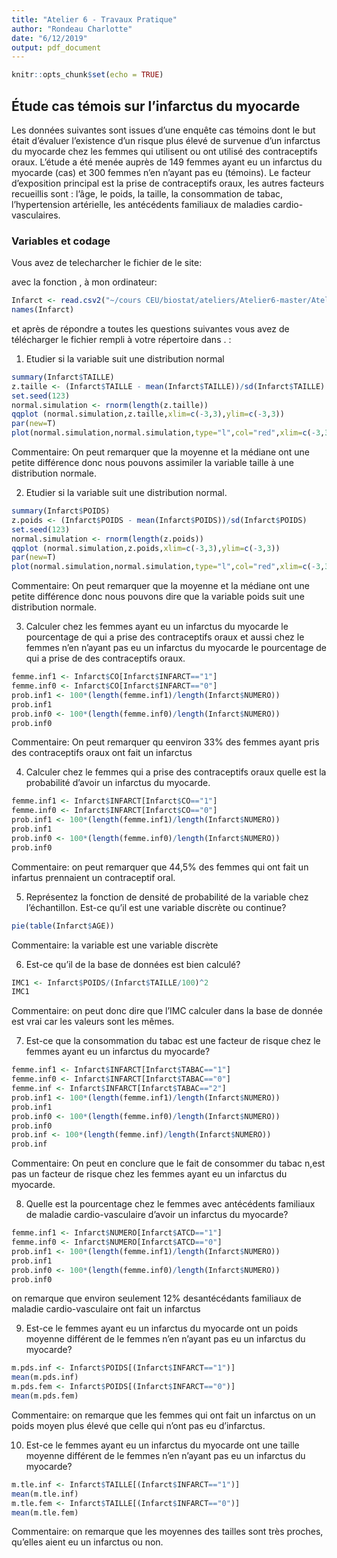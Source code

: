 ---
title: "Atelier 6 - Travaux Pratique"
author: "Rondeau Charlotte"
date: "6/12/2019"
output: pdf_document
---

```{r setup, include=FALSE}
knitr::opts_chunk$set(echo = TRUE)
```

## Étude cas témois sur l'infarctus du myocarde

Les données suivantes sont issues d'une enquête cas témoins dont le but  était d'évaluer l'existence d'un risque plus élevé de survenue d'un infarctus du myocarde chez les femmes qui utilisent ou ont utilisé des contraceptifs oraux. L'étude a  été menée auprès de 149 femmes ayant eu un infarctus du myocarde (cas) et 300 femmes n'en n'ayant pas eu (témoins). Le facteur d’exposition principal est la prise de contraceptifs oraux, les autres facteurs recueillis sont : l'âge, le poids, la taille, la consommation de tabac, l'hypertension artérielle, les antécédents familiaux de maladies cardio-vasculaires.

### Variables et codage

\begin{tabular}{|l|p{5cm}|c|}
\hline
Description & Unite ou Codage & Variable \\
\hline
Infarctus du myocarde & 0 = Témoins; 1 = Cas & \texttt{INFARCT} \\
\hline
Prise de contraceptifs oraux & 0 = Jamais; 1 = Oui & \texttt{CO} \\
\hline
Consommation de tabac & 0 = Non;
1 = Fumeuse actuelle; 2 = Ancienne fumeuse & \texttt{TABAC} \\
\hline
Âge & Années & \texttt{AGE} \\
\hline
Poids & kg & \texttt{POIDS} \\
\hline
Taille & cm  & \texttt{TAILLE} \\
\hline 
Antécédents familiaux de maladie cardio-vasculaire & 0 = Non ; 1 = Oui & \texttt{ATCD} \\
\hline
Hypertension artérielle  &  0 = Non ; 1 = Oui & \texttt{HTA} \\
\hline
\end{tabular}

Vous avez de telecharcher le fichier \texttt{Infarct.csv} de le site:

\url{https://github.com/afalco/Atelier6/}

avec la fonction \texttt{read.csv2()}, à mon ordinateur:

```{r}
Infarct <- read.csv2("~/cours CEU/biostat/ateliers/Atelier6-master/Atelier6-master/Infarct.csv")
names(Infarct)
```

et après de répondre a toutes les questions suivantes vous avez de télécharger le fichier \texttt{Atelier6.Rmd} rempli à votre répertoire dans \url{https://github.com/}. \textbf{La data limite pour le rentrer est le lundi 23 décembre 2019}:


 1. Etudier si la variable \texttt{TAILLE} suit une distribution normal
 
```{r}

summary(Infarct$TAILLE)
z.taille <- (Infarct$TAILLE - mean(Infarct$TAILLE))/sd(Infarct$TAILLE)
set.seed(123)
normal.simulation <- rnorm(length(z.taille))
qqplot (normal.simulation,z.taille,xlim=c(-3,3),ylim=c(-3,3))
par(new=T)
plot(normal.simulation,normal.simulation,type="l",col="red",xlim=c(-3,3),ylim=c(-3,3),xlab="",ylab="")
```

Commentaire: On peut remarquer que la moyenne et la médiane ont une petite différence donc nous pouvons assimiler la variable taille à une distribution normale.

 2. Etudier si la variable \texttt{POIDS} suit une distribution normal.
 
```{r}
summary(Infarct$POIDS)
z.poids <- (Infarct$POIDS - mean(Infarct$POIDS))/sd(Infarct$POIDS)
set.seed(123)
normal.simulation <- rnorm(length(z.poids))
qqplot (normal.simulation,z.poids,xlim=c(-3,3),ylim=c(-3,3))
par(new=T)
plot(normal.simulation,normal.simulation,type="l",col="red",xlim=c(-3,3),ylim=c(-3,3),xlab="",ylab="")
```

Commentaire: On peut remarquer que la moyenne et la médiane ont une petite différence donc nous pouvons dire que la variable poids suit une distribution normale.

 3. Calculer chez les femmes ayant eu un infarctus du myocarde le pourcentage de qui a prise des contraceptifs oraux et aussi chez le femmes n'en n'ayant pas eu un infarctus du myocarde le pourcentage de qui a prise de des contraceptifs oraux. 
 
```{r}
femme.inf1 <- Infarct$CO[Infarct$INFARCT=="1"]
femme.inf0 <- Infarct$CO[Infarct$INFARCT=="0"]
prob.inf1 <- 100*(length(femme.inf1)/length(Infarct$NUMERO))
prob.inf1
prob.inf0 <- 100*(length(femme.inf0)/length(Infarct$NUMERO))
prob.inf0
```
 
Commentaire: On peut remarquer qu eenviron 33% des femmes ayant pris des contraceptifs oraux ont fait un infarctus

 4. Calculer chez le femmes qui a prise des contraceptifs oraux quelle est la probabilité d'avoir un infarctus du myocarde.

```{r}
femme.inf1 <- Infarct$INFARCT[Infarct$CO=="1"]
femme.inf0 <- Infarct$INFARCT[Infarct$CO=="0"]
prob.inf1 <- 100*(length(femme.inf1)/length(Infarct$NUMERO))
prob.inf1
prob.inf0 <- 100*(length(femme.inf0)/length(Infarct$NUMERO))
prob.inf0
```
 
 Commentaire:  on peut remarquer que 44,5% des femmes qui ont fait un infartus prennaient un contraceptif oral.


 5. Représentez la fonction de densité de probabilité de la variable \texttt{AGE} chez l'échantillon. Est-ce qu'il est une variable discrète ou continue?
 
```{r}
pie(table(Infarct$AGE))
```
 
 Commentaire: la variable est une variable discrète


  6. Est-ce qu'il \texttt{IMC} de la base de données \texttt{Infarct} est bien calculé?
 
    
```{r}
IMC1 <- Infarct$POIDS/(Infarct$TAILLE/100)^2
IMC1
```
 
Commentaire: on peut donc dire que l'IMC calculer dans la base de donnée est vrai car les valeurs sont les mêmes.

 
 7. Est-ce que la consommation du tabac est une facteur de risque chez le femmes ayant eu un infarctus du myocarde?
 

```{r}
femme.inf1 <- Infarct$INFARCT[Infarct$TABAC=="1"]
femme.inf0 <- Infarct$INFARCT[Infarct$TABAC=="0"]
femme.inf <- Infarct$INFARCT[Infarct$TABAC=="2"]
prob.inf1 <- 100*(length(femme.inf1)/length(Infarct$NUMERO))
prob.inf1
prob.inf0 <- 100*(length(femme.inf0)/length(Infarct$NUMERO))
prob.inf0
prob.inf <- 100*(length(femme.inf)/length(Infarct$NUMERO))
prob.inf
```

Commentaire: On peut en conclure que le fait de consommer du tabac n,est pas un facteur de risque chez les femmes ayant eu un infarctus du myocarde.


  8. Quelle est la pourcentage chez le femmes avec antécédents familiaux de maladie cardio-vasculaire d'avoir un infarctus du myocarde?
  
```{r}
femme.inf1 <- Infarct$NUMERO[Infarct$ATCD=="1"]
femme.inf0 <- Infarct$NUMERO[Infarct$ATCD=="0"]
prob.inf1 <- 100*(length(femme.inf1)/length(Infarct$NUMERO))
prob.inf1
prob.inf0 <- 100*(length(femme.inf0)/length(Infarct$NUMERO))
prob.inf0
```
on remarque que environ seulement 12% desantécédants familiaux de maladie cardio-vasculaire ont fait un infarctus

  9. Est-ce le femmes ayant eu un infarctus du myocarde ont un poids moyenne différent de le femmes n'en n'ayant pas eu un infarctus du myocarde?
  
```{r}
m.pds.inf <- Infarct$POIDS[(Infarct$INFARCT=="1")]
mean(m.pds.inf)
m.pds.fem <- Infarct$POIDS[(Infarct$INFARCT=="0")]
mean(m.pds.fem)
```
  
  Commentaire: on remarque que les femmes qui ont fait un infarctus on un poids moyen plus élevé que celle qui n'ont pas eu d'infarctus.
  
  10. Est-ce le femmes ayant eu un infarctus du myocarde ont une taille moyenne différent de le femmes n'en n'ayant pas eu un infarctus du myocarde?

```{r}
m.tle.inf <- Infarct$TAILLE[(Infarct$INFARCT=="1")]
mean(m.tle.inf)
m.tle.fem <- Infarct$TAILLE[(Infarct$INFARCT=="0")]
mean(m.tle.fem)
```

  Commentaire: on remarque que les moyennes des tailles sont très proches, qu'elles aient eu un infarctus ou non.
